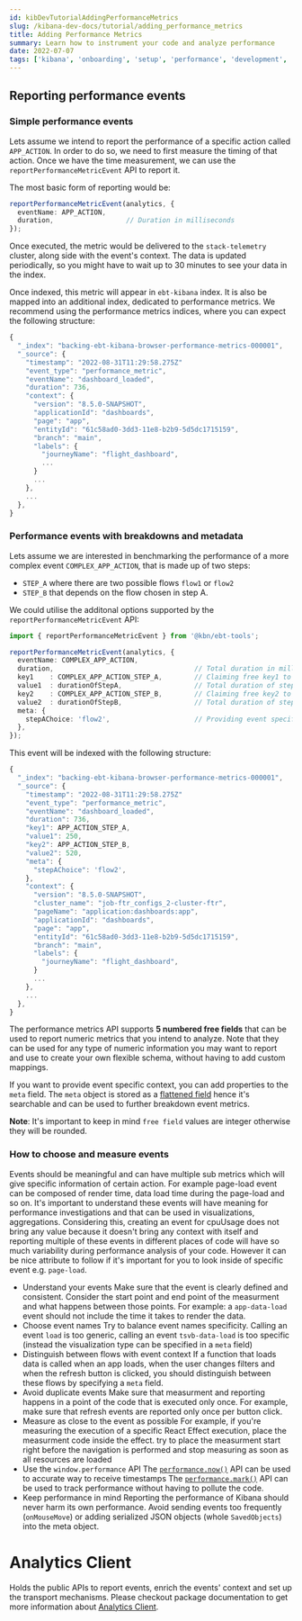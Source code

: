 ```yaml
---
id: kibDevTutorialAddingPerformanceMetrics
slug: /kibana-dev-docs/tutorial/adding_performance_metrics
title: Adding Performance Metrics
summary: Learn how to instrument your code and analyze performance
date: 2022-07-07
tags: ['kibana', 'onboarding', 'setup', 'performance', 'development', 'telemetry']
---
```


## Reporting performance events

### Simple performance events

Lets assume we intend to report the performance of a specific action called `APP_ACTION`.
In order to do so, we need to first measure the timing of that action.
Once we have the time measurement, we can use the `reportPerformanceMetricEvent` API to report it.

The most basic form of reporting would be:

```typescript
reportPerformanceMetricEvent(analytics, {
  eventName: APP_ACTION,     
  duration,                  // Duration in milliseconds
});
```

Once executed, the metric would be delivered to the `stack-telemetry` cluster, along side with the event's context.
The data is updated periodically, so you might have to wait up to 30 minutes to see your data in the index.

Once indexed, this metric will appear in `ebt-kibana` index. 
It is also be mapped into an additional index, dedicated to performance metrics.
We recommend using the performance metrics indices, where you can expect the following structure:

```typescript
{
  "_index": "backing-ebt-kibana-browser-performance-metrics-000001",    // Performance metrics are stored in a dedicated simplified index (browser \ server). 
  "_source": {
    "timestamp": "2022-08-31T11:29:58.275Z"
    "event_type": "performance_metric",                                 // All events share a common event type to simplify mapping
    "eventName": "dashboard_loaded",                                    // Event name as specified when reporting it
    "duration": 736,                                                    // Event duration as specified when reporting it
    "context": {                                                        // Context holds information identifying the deployment, version, application and page that generated the event
      "version": "8.5.0-SNAPSHOT",
      "applicationId": "dashboards",
      "page": "app",
      "entityId": "61c58ad0-3dd3-11e8-b2b9-5d5dc1715159",
      "branch": "main",
      "labels": {
        "journeyName": "flight_dashboard",
        ...
      }
      ...
    },
    ...
  },
}
```

### Performance events with breakdowns and metadata

Lets assume we are interested in benchmarking the performance of a more complex event `COMPLEX_APP_ACTION`, that is made up of two steps: 
 - `STEP_A` where there are two possible flows `flow1` or `flow2` 
 - `STEP_B` that depends on the flow chosen in step A.

We could utilise the additonal options supported by the `reportPerformanceMetricEvent` API:

```typescript
import { reportPerformanceMetricEvent } from '@kbn/ebt-tools';

reportPerformanceMetricEvent(analytics, {
  eventName: COMPLEX_APP_ACTION,     
  duration,                                   // Total duration in milliseconds
  key1    : COMPLEX_APP_ACTION_STEP_A,        // Claiming free key1 to be used for APP_ACTION_STEP_A
  value1  : durationOfStepA,                  // Total duration of step A in milliseconds
  key2    : COMPLEX_APP_ACTION_STEP_B,        // Claiming free key2 to be used for APP_ACTION_STEP_B
  value2  : durationOfStepB,                  // Total duration of step B in milliseconds
  meta: {
    stepAChoice: 'flow2',                     // Providing event specific context. This can be useful to create meaningful aggregations.
  },
});
```

This event will be indexed with the following structure:

```typescript
{
  "_index": "backing-ebt-kibana-browser-performance-metrics-000001",    // Performance metrics are stored in a dedicated simplified index (browser \ server). 
  "_source": {
    "timestamp": "2022-08-31T11:29:58.275Z"
    "event_type": "performance_metric",                                 // All events share a common event type to simplify mapping
    "eventName": "dashboard_loaded",                                    // Event name as specified when reporting it
    "duration": 736,                                                    // Event duration as specified when reporting it
    "key1": APP_ACTION_STEP_A,                                          // The key name of APP_ACTION_STEP_A
    "value1": 250,                                                      // The duration of step A
    "key2": APP_ACTION_STEP_B,                                          // The key name of APP_ACTION_STEP_B
    "value2": 520,                                                      // The duration of step B
    "meta": {
      "stepAChoice": 'flow2', 
    },    
    "context": {                                                        // Context holds information identifying the deployment, version, application and page that generated the event
      "version": "8.5.0-SNAPSHOT",
      "cluster_name": "job-ftr_configs_2-cluster-ftr",
      "pageName": "application:dashboards:app",
      "applicationId": "dashboards",
      "page": "app",
      "entityId": "61c58ad0-3dd3-11e8-b2b9-5d5dc1715159",
      "branch": "main",
      "labels": {
        "journeyName": "flight_dashboard",
      }
      ...
    },
    ...
  },
}
```

The performance metrics API supports **5 numbered free fields** that can be used to report numeric metrics that you intend to analyze.
Note that they can be used for any type of numeric information you may want to report and use to create your own flexible schema, 
without having to add custom mappings.

If you want to provide event specific context, you can add properties to the `meta` field.
The `meta` object is stored as a [flattened field](https://www.elastic.co/guide/en/elasticsearch/reference/current/flattened.html) hence 
it's searchable and can be used to further breakdown event metrics.

**Note**: It's important to keep in mind `free field` values are integer otherwise they will be rounded.

### How to choose and measure events

Events should be meaningful and can have multiple sub metrics which will give specific information of certain action. For example 
page-load event can be composed of render time, data load time during the page-load and so on. It's important to understand these 
events will have meaning for performance investigations and that can be used in visualizations, aggregations. Considering this, 
creating an event for cpuUsage does not bring any value because it doesn't bring any context with itself and reporting multiple of these 
events in different places of code will have so much variability during performance analysis of your code. However it can be nice attribute
to follow if it's important for you to look inside of specific event e.g. `page-load`. 

- Understand your events
  Make sure that the event is clearly defined and consistent.
  Consider the start point and end point of the measurment and what happens between those points.
  For example: a `app-data-load` event should not include the time it takes to render the data.
- Choose event names
  Try to balance event names specificity. Calling an event `load` is too generic, calling an event `tsvb-data-load` is too specific (instead the visualization 
  type can be specified in a `meta` field)
- Distinguish between flows with event context
  If a function that loads data is called when an app loads, when the user changes filters and when the refresh button is clicked, you should distinguish between
  these flows by specifying a `meta` field.
- Avoid duplicate events 
  Make sure that measurment and reporting happens in a point of the code that is executed only once. 
  For example, make sure that refresh events are reported only once per button click.
- Measure as close to the event as possible
  For example, if you're measuring the execution of a specific React Effect execution, place the measurment code inside the effect.
  try to place the measurment start right before  the navigation is performed and stop measuring as soon as all resources are loaded
- Use the `window.performance` API
  The [`performance.now()`](https://developer.mozilla.org/en-US/docs/Web/API/Performance/now) API can be used to accurate way to receive timestamps 
  The [`performance.mark()`](https://developer.mozilla.org/en-US/docs/Web/API/Performance/mark) API can be used to track performance without having to pollute the 
  code.
- Keep performance in mind
  Reporting the performance of Kibana should never harm its own performance. 
  Avoid sending events too frequently (`onMouseMove`) or adding serialized JSON objects (whole `SavedObjects`) into the meta object.

# Analytics Client

Holds the public APIs to report events, enrich the events' context and set up the transport mechanisms. Please checkout package documentation to get more information about
[Analytics Client](https://github.com/elastic/kibana/blob/main/packages/analytics/README.md).